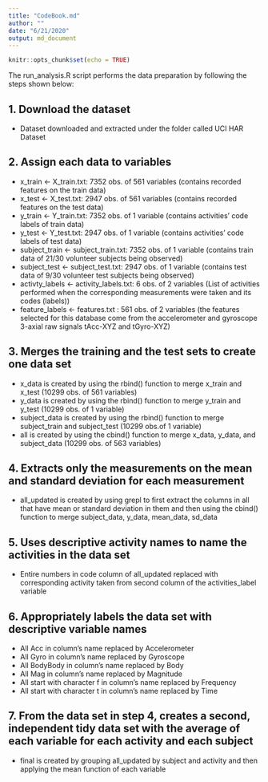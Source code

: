 ```yaml
---
title: "CodeBook.md"
author: ""
date: "6/21/2020"
output: md_document
---
```


```r
knitr::opts_chunk$set(echo = TRUE)
```

The run_analysis.R script performs the data preparation by following the steps shown below:

## 1. Download the dataset

- Dataset downloaded and extracted under the folder called UCI HAR Dataset

## 2. Assign each data to variables
- x_train <- X_train.txt: 7352 obs. of 561 variables (contains recorded features on the train data)
- x_test <- X_test.txt: 2947 obs. of 561 variables (contains recorded features on the test data)
- y_train <- Y_train.txt: 7352 obs. of 1 variable (contains activities' code labels of train data)
- y_test <- Y_test.txt: 2947 obs. of 1 variable (contains activities' code labels of test data)
- subject_train <- subject_train.txt: 7352 obs. of 1 variable (contains train data of 21/30 volunteer subjects being observed)
- subject_test <- subject_test.txt: 2947 obs. of 1 variable (contains test data of 9/30 volunteer test subjects being observed)
- activty_labels <- activity_labels.txt: 6 obs. of 2 variables (List of activities performed when the corresponding measurements were taken and its codes (labels))
- feature_labels <- features.txt : 561 obs. of 2 variables (the features selected for this database come from the accelerometer and gyroscope 3-axial raw signals tAcc-XYZ and tGyro-XYZ)

## 3. Merges the training and the test sets to create one data set
- x_data is created by using the rbind() function to merge x_train and x_test (10299 obs. of 561 variables)
- y_data is created by using the rbind() function to merge y_train and y_test (10299 obs. of 1 variable)
- subject_data is created by using the rbind() function to merge subject_train and subject_test (10299 obs.of 1 variable)
- all is created by using the cbind() function to merge x_data, y_data, and subject_data (10299 obs. of 563 variables)

## 4. Extracts only the measurements on the mean and standard deviation for each measurement
- all_updated is created by using grepl to first extract the columns in all that have mean or standard deviation in them and then using the cbind() function to merge subject_data, y_data, mean_data, sd_data

## 5. Uses descriptive activity names to name the activities in the data set
- Entire numbers in code column of all_updated replaced with corresponding activity taken from second column of the activities_label variable

## 6. Appropriately labels the data set with descriptive variable names
- All Acc in column’s name replaced by Accelerometer
- All Gyro in column’s name replaced by Gyroscope
- All BodyBody in column’s name replaced by Body
- All Mag in column’s name replaced by Magnitude
- All start with character f in column’s name replaced by Frequency
- All start with character t in column’s name replaced by Time

## 7. From the data set in step 4, creates a second, independent tidy data set with the average of each variable for each activity and each subject
- final is created by grouping all_updated by subject and activity and then applying the mean function of each variable